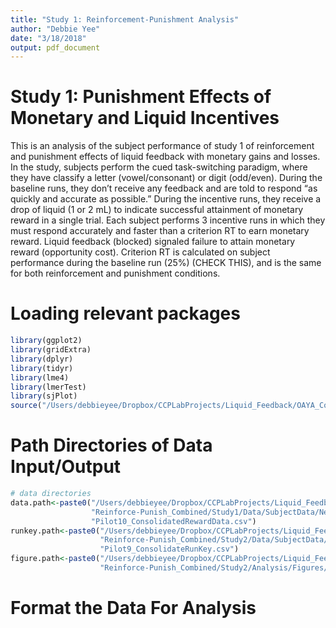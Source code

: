 ```yaml
---
title: "Study 1: Reinforcement-Punishment Analysis"
author: "Debbie Yee"
date: "3/18/2018"
output: pdf_document
---
```


# Study 1: Punishment Effects of Monetary and Liquid Incentives
This is an analysis of the subject performance of study 1 of reinforcement and punishment effects of liquid feedback with monetary gains and losses. In the study, subjects perform the cued task-switching paradigm, where they have classify a letter (vowel/consonant) or digit (odd/even). During the baseline runs, they don't receive any feedback and are told to respond "as quickly and accurate as possible." During the incentive runs, they receive a drop of liquid (1 or 2 mL) to indicate successful attainment of monetary reward in a single trial. Each subject performs 3 incentive runs in which they must respond accurately and faster than a criterion RT to earn monetary reward. Liquid feedback (blocked) signaled failure to attain monetary reward (opportunity cost). Criterion RT is calculated on subject performance during the baseline run (25%) (CHECK THIS), and is the same for both reinforcement and punishment conditions.


# Loading relevant packages
```r
library(ggplot2)
library(gridExtra)
library(dplyr)
library(tidyr)
library(lme4)
library(lmerTest)
library(sjPlot)
source("/Users/debbieyee/Dropbox/CCPLabProjects/Liquid_Feedback/OAYA_Combined/Analysis/Yee/summarySEwithin2.R")
```

# Path Directories of Data Input/Output
```r
# data directories
data.path<-paste0("/Users/debbieyee/Dropbox/CCPLabProjects/Liquid_Feedback/",
                  "Reinforce-Punish_Combined/Study1/Data/SubjectData/NewCT/TrimmedData/",
                  "Pilot10_ConsolidatedRewardData.csv")
runkey.path<-paste0("/Users/debbieyee/Dropbox/CCPLabProjects/Liquid_Feedback/",
                    "Reinforce-Punish_Combined/Study2/Data/SubjectData/TrimmedData/",
                    "Pilot9_ConsolidateRunKey.csv")
figure.path<-paste0("/Users/debbieyee/Dropbox/CCPLabProjects/Liquid_Feedback/",
                    "Reinforce-Punish_Combined/Study2/Analysis/Figures/")
```

# Format the Data For Analysis
```r

```

